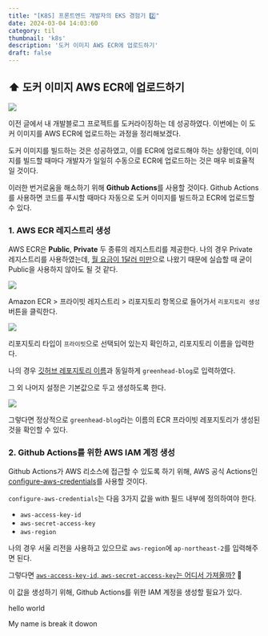 ```yaml
---
title: "[K8S] 프론트엔드 개발자의 EKS 경험기 2️⃣"
date: 2024-03-04 14:03:60
category: til
thumbnail: 'k8s'
description: '도커 이미지 AWS ECR에 업로드하기'
draft: false
---
```



## ⬆️ 도커 이미지 AWS ECR에 업로드하기

![](https://i.imgur.com/QcfTF7E.png)

이전 글에서 내 개발블로그 프로젝트를 도커라이징하는 데 성공하였다. 이번에는 이 도커 이미지를 AWS ECR에 업로드하는 과정을 정리해보겠다.

도커 이미지를 빌드하는 것은 성공하였고, 이를 ECR에 업로드해야 하는 상황인데, 이미지를 빌드할 때마다 개발자가 일일히 수동으로 ECR에 업로드하는 것은 매우 비효율적일 것이다.

이러한 번거로움을 해소하기 위해 **Github Actions**를 사용할 것이다. Github Actions를 사용하면 코드를 푸시할 때마다 자동으로 도커 이미지를 빌드하고 ECR에 업로드할 수 있다.

### 1. AWS ECR 레지스트리 생성

AWS ECR은 **Public**, **Private** 두 종류의 레지스트리를 제공한다. 나의 경우 Private 레지스트리를 사용하였는데, <u>월 요금이 1달러 미만</u>으로 나왔기 때문에 실습할 때 굳이 Public을 사용하지 않아도 될 것 같다.

![](https://i.imgur.com/e9bBJik.png)

Amazon ECR > 프라이빗 레지스트리 > 리포지토리 항목으로 들어가서 `리포지토리 생성` 버튼을 클릭한다.

![](https://i.imgur.com/BotNwvZ.png)

리포지토리 타입이 `프라이빗`으로 선택되어 있는지 확인하고, 리포지토리 이름을 입력한다.

나의 경우 [깃허브 레포지토리 이름](https://github.com/shren207/greenhead-blog)과 동일하게 `greenhead-blog`로 입력하였다.

그 외 나머지 설정은 기본값으로 두고 생성하도록 한다.

![](https://i.imgur.com/utYHWU1.png)

그렇다면 정상적으로 `greenhead-blog`라는 이름의 ECR 프라이빗 레포지토리가 생성된 것을 확인할 수 있다.

### 2. Github Actions를 위한 AWS IAM 계정 생성

Github Actions가 AWS 리소스에 접근할 수 있도록 하기 위해, AWS 공식 Actions인 [configure-aws-credentials](https://github.com/aws-actions/configure-aws-credentials)를 사용할 것이다.

`configure-aws-credentials`는 다음 3가지 값을 with 필드 내부에 정의하여야 한다.
- `aws-access-key-id`
- `aws-secret-access-key`
- `aws-region`

나의 경우 서울 리전을 사용하고 있으므로 `aws-region`에 `ap-northeast-2`를 입력해주면 된다.

그렇다면 <u>`aws-access-key-id`, `aws-secret-access-key`는 어디서 가져올까?</u> 🤔

이 값을 생성하기 위해, Github Actions를 위한 IAM 계정을 생성할 필요가 있다.

<Callout>
  hello world

  My name is break it dowon
</Callout>


[//]: # (Github Actions가 AWS ECR의 리소스에 접근할 수 있도록 하기 위해, AWS 공식 Actions인 [amazon-ecr-login]&#40;https://github.com/aws-actions/amazon-ecr-login&#41;을 사용할 것이다.)

[//]: # (Github Actions가 AWS 리소스에 접근하기 위해서는, AWS IAM 서비스 계정을 생성하여 해당 계정에 권한을 부여해야 한다.)

[//]: # (### 2. Github Actions 워크플로우 작성)

[//]: # (이제, Github Actions를 이용하여 도커 이미지를 빌드하고 ECR에 업로드하는 워크플로우를 작성해보자.)




